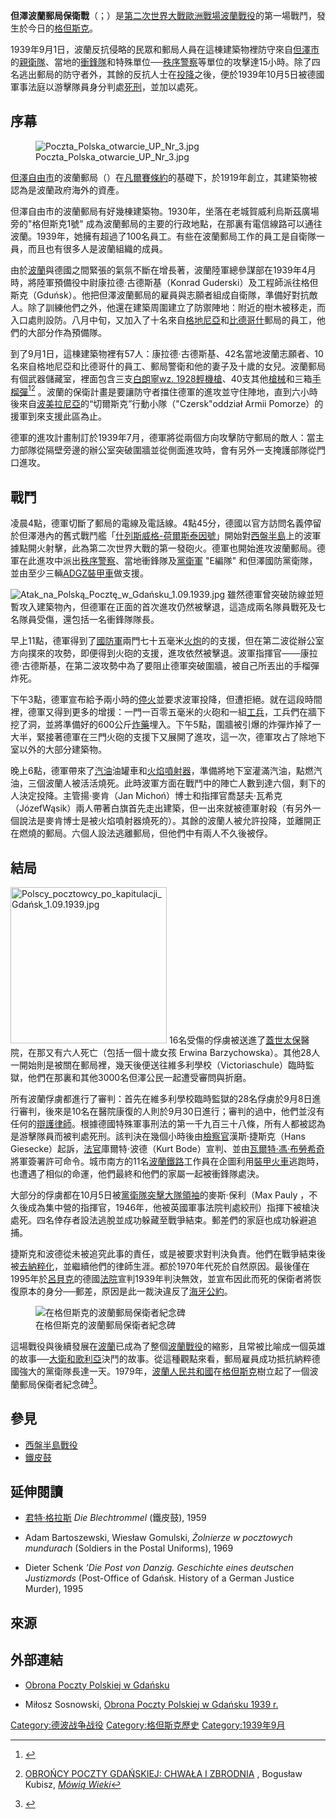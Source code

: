 {{FixBunching|beg}}
{{Infobox Military Conflict
| conflict    = 但澤（[[格但斯克|格但斯克]]）波蘭郵局保衛戰
| partof      = [[波蘭戰役|德國入侵波蘭]]
| image       = [[File:Defenders_of_the_Polish_Post_Office,_Gdansk,_1939.jpg|300px]]
| caption     = 衝鋒隊和但澤警察看著被俘擄的郵局人員在黨衛隊的護送下離開
| date        = 1939年9月1日
| place       = [[但澤自由市|但澤自由市]]
| result      = 德軍獲勝<br>9月8日-30日間處決俘虜
| combatant1  = {{flagicon|Poland}} [[波蘭第二共和國|波蘭]]
| combatant2  = {{flagicon|Nazi Germany}} [[納粹德國|德國]]
| commander1  = {{flagicon|Poland}} {{link-pl|康拉德·谷得斯基|Konrad Guderski}}†<br>{{flagicon|Poland}} {{le|阿爾馮斯·弗里斯科維斯基|Alfons Flisykowski}}
| commander2  = {{flagicon|Nazi Germany}} [[威爾利·貝斯克|威爾利·貝斯克]]
| strength1   = 55名郵局人員和公民，以及1名鐵道維修員
| strength2   = 超過200名黨衛隊和衝鋒隊的士兵、警察、準隊員和正式隊員
| casualties1 = 6人戰死<br>2人在投降時被殺<br>14人受傷（其中4人死於傷勢）<br>38人在被俘獲後被判決處死
| casualties2 = 約10人戰死以及25人受傷
}}
{{FixBunching|mid}}
{{Campaignbox Polish September Campaign}}
{{FixBunching|end}}
'''但澤波蘭郵局保衛戰'''（{{lang-de|Gefecht um das polnische Postamt in Danzig}}；{{lang-pl|Obrona Poczty Polskiej w Gdańsku}}）是[[第二次世界大戰歐洲戰場|第二次世界大戰歐洲戰場]][[波蘭戰役|波蘭戰役]]的第一場戰鬥，發生於今日的[[格但斯克|格但斯克]]。

1939年9月1日，波蘭反抗侵略的民眾和郵局人員在這棟建築物裡防守來自[[格但斯克|但澤市]]的[[黨衛隊|親衛隊]]、當地的[[衝鋒隊_(納粹黨)|衝鋒隊]]和特殊單位──[[秩序警察|秩序警察]]等單位的攻擊達15小時。除了四名逃出郵局的防守者外，其餘的反抗人士在[[投降|投降]]之後，便於1939年10月5日被德國軍事法庭以游擊隊員身分判處[[死刑|死刑]]，並加以處死。

== 序幕 ==
[[Image:Poczta_Polska_otwarcie_UP_Nr_3.jpg|thumb]]

[[但澤自由市|但澤自由市]]的波蘭郵局（{{tsl|en|Poczta Polska|波蘭郵政}}）在[[凡爾賽條約|凡爾賽條約]]的基礎下，於1919年創立，其建築物被認為是波蘭政府海外的資產。  

但澤自由市的波蘭郵局有好幾棟建築物。1930年，坐落在老城賀威利烏斯茲廣場旁的"格但斯克1號" 成為波蘭郵局的主要的行政地點，在那裏有電信線路可以通往波蘭。1939年，她擁有超過了100名員工。有些在波蘭郵局工作的員工是自衛隊一員，而且也有很多人是波蘭{{tsl|en|Związek Strzelecki|波蘭步槍兵協會}}組織的成員。

由於[[波蘭第二共和國|波蘭]]與德國之間緊張的氣氛不斷在增長著，波蘭陸軍總參謀部在1939年4月時，將陸軍預備役中尉康拉德·古德斯基（Konrad Guderski）及工程師派往格但斯克（Gduńsk）。他把但澤波蘭郵局的雇員與志願者組成自衛隊，準備好對抗敵人。除了訓練他們之外，他還在建築周圍建立了防禦陣地：附近的樹木被移走，而入口處則設防。八月中旬，又加入了十名來自[[格地尼亞|格地尼亞]]和[[比德哥什|比德哥什]]郵局的員工，他們的大部分作為預備隊。

到了9月1日，這棟建築物裡有57人：康拉德·古德斯基、42名當地波蘭志願者、10名來自格地尼亞和比德哥什的員工、郵局警衛和他的妻子及十歲的女兒。波蘭郵局有個武器儲藏室，裡面包含三支[[白朗寧Wz._1928自動步槍|白朗寧wz. 1928]][[輕機槍|輕機槍]]、40支其他[[槍械|槍械]]和三箱[[手榴彈|手榴彈]]<ref>{{cite web |title=Bohaterska obrona Poczty Polskiej - bitwy II wojny światowej |url=http://www.sww.w.szu.pl/index.php?id=bitwa_poczta_polska |website=www.sww.w.szu.pl |accessdate=2020-12-23}}</ref><ref>{{pl icon}} [http://www.mowiawieki.pl/artykul.html?id_artykul=1183 OBROŃCY POCZTY GDAŃSKIEJ: CHWAŁA I ZBRODNIA] {{Wayback|url=http://www.mowiawieki.pl/artykul.html?id_artykul=1183 |date=20060303184511 }}, Bogusław Kubisz, ''[[Mówią_Wieki|Mówią Wieki]]''</ref> 。波蘭的保衛計畫是要讓防守者擋住德軍的進攻並守住陣地，直到六小時後來自[[波美拉尼亞|波美拉尼亞]]的“切爾斯克”行動小隊（"Czersk"oddział Armii Pomorze）的援軍到來支援此區為止。

德軍的進攻計畫制訂於1939年7月，德軍將從兩個方向攻擊防守郵局的敵人：當主力部隊從隔壁旁邊的辦公室突破圍牆並從側面進攻時，會有另外一支掩護部隊從門口進攻。

== 戰鬥 ==

凌晨4點，德軍切斷了郵局的電線及電話線。4點45分，德國以官方訪問名義停留於但澤港內的舊式戰鬥艦「[[什列斯威格-荷爾斯泰因號戰艦|什列斯威格-荷爾斯泰因號]]」開始對[[西盤半島|西盤半島]]上的波軍據點開火射擊，此為第二次世界大戰的第一發砲火。德軍也開始進攻波蘭郵局。德軍在此進攻中派出[[秩序警察|秩序警察]]、當地衝鋒隊及[[武裝親衛隊|黨衛軍]] "E編隊" 和但澤國防黨衛隊，並由至少三輛[[ADGZ裝甲車|ADGZ裝甲車]]做支援。

[[File:Atak_na_Polską_Pocztę_w_Gdańsku_1.09.1939.jpg|thumb]]
雖然德軍曾突破防線並短暫攻入建築物內，但德軍在正面的首次進攻仍然被擊退，這造成兩名隊員戰死及七名隊員受傷，還包括一名衝鋒隊隊長。

早上11點，德軍得到了[[德意志國防軍|國防軍]]兩門七十五毫米[[火炮|火炮]]的的支援，但在第二波從辦公室方向撲來的攻勢，即便得到火砲的支援，進攻依然被擊退。波軍指揮官───康拉德·古德斯基，在第二波攻勢中為了要阻止德軍突破圍牆，被自己所丟出的手榴彈炸死。

下午3點，德軍宣布給予兩小時的[[停火|停火]]並要求波軍投降，但遭拒絕。就在這段時間裡，德軍又得到更多的增援：一門一百零五毫米的火砲和一組[[工兵|工兵]]，工兵們在牆下挖了洞，並將準備好的600公斤[[炸藥|炸藥]]埋入。下午5點，圍牆被引爆的炸彈炸掉了一大半，緊接著德軍在三門火砲的支援下又展開了進攻，這一次，德軍攻占了除地下室以外的大部分建築物。

晚上6點，德軍帶來了[[汽油|汽油]]油罐車和[[火焰噴射器|火焰噴射器]]，準備將地下室灌滿汽油，點燃汽油，三個波蘭人被活活燒死。此時波軍方面在戰鬥中的陣亡人數到達六個，剩下的人決定投降。主管揚·麥肯（Jan Michoń）博士和指揮官喬瑟夫·瓦希克（JózefWąsik）兩人帶著白旗首先走出建築，但一出來就被德軍射殺（有另外一個說法是麥肯博士是被火焰噴射器燒死的）。其餘的波蘭人被允許投降，並離開正在燃燒的郵局。六個人設法逃離郵局，但他們中有兩人不久後被俘。

== 結局 ==
[[File:Polscy_pocztowcy_po_kapitulacji_Gdańsk_1.09.1939.jpg|250px]]
16名受傷的俘虜被送進了[[蓋世太保|蓋世太保]]醫院，在那又有六人死亡（包括一個十歲女孩 Erwina Barzychowska）。其他28人一開始則是被關在郵局裡，幾天後便送往維多利學校（Victoriaschule）臨時監獄，他們在那裏和其他3000名但澤公民一起遭受審問與折磨。

所有波蘭俘虜都進行了審判：首先在維多利學校臨時監獄的28名俘虜於9月8日進行審判，後來是10名在醫院康復的人則於9月30日進行；審判的過中，他們並沒有任何的[[律師|辯護律師]]。根據德國特殊軍事刑法的第一千九百三十八條，所有人都被認為是游擊隊員而被判處死刑。該判決在幾個小時後由[[檢察官|檢察官]]漢斯·捷斯克（Hans Giesecke）起訴，[[法官|法官]]庫爾特·波德（Kurt Bode）宣判、並由[[瓦爾特·馮·布勞希奇|瓦爾特·馮·布勞希奇]]將軍簽署許可命令。城市南方的11名[[波蘭國家鐵路|波蘭鐵路]]工作員在企圖利用[[裝甲火車|裝甲火車]]逃跑時，也遭遇了相似的命運，他們最終和他們的家屬一起被衝鋒隊處決。

大部分的俘虜都在10月5日被[[親衛隊突擊隊大隊領袖|黨衛隊突擊大隊領袖]]的麥斯·保利（Max Pauly ，不久後成為集中營的指揮官，1946年，他被英國軍事法院判處絞刑）指揮下被槍決處死。四名倖存者設法逃脫並成功躲藏至戰爭結束。郵差們的家庭也成功躲避追捕。

捷斯克和波德從未被追究此事的責任，或是被要求對判決負責。他們在戰爭結束後被[[去納粹化|去納粹化]]，並繼續他們的律師生涯。都於1970年代死於自然原因。最後僅在1995年於[[呂貝克|呂貝克]]的德國[[法院|法院]]宣判1939年判決無效，並宣布因此而死的保衛者將恢復原本的身分──郵差，原因是此一裁決違反了[[海牙公約|海牙公約]]。

[[File:Defenders_of_the_Polish_Post_Office_in_Gdańsk.jpg|在格但斯克的波蘭郵局保衛者紀念碑]]

這場戰役與後續發展在[[波蘭|波蘭]]已成為了整個[[波蘭戰役|波蘭戰役]]的縮影，且常被比喻成一個英雄的故事──[[大衛和歌利亞|大衛和歌利亞]]決鬥的故事。從這種觀點來看，郵局雇員成功抵抗納粹德國強大的黨衛隊長達一天。1979年，[[波蘭人民共和國|波蘭人民共和國]]在[[格但斯克|格但斯克]]樹立起了一個波蘭郵局保衛者紀念碑<ref>{{cite news |title=Jarosław Selin, Krzysztof Drażba, Sławomir Budzik, Jan Bogatko – Poranek WNET z Gdańska– 2 września 2019 r. - WNET.fm |url=https://wnet.fm/broadcast/jaroslaw-selin-krzysztof-drazba-slawomir-budzik-jan-bogatko-poranek-wnet-z-gdanska-2-wrzesnia-2019-r/ |accessdate=2020-12-23 |work=wnet.fm}}</ref>。

==參見==
*[[西盤半島戰役|西盤半島戰役]]
*[[鐵皮鼓|鐵皮鼓]]

== 延伸閱讀 ==
<div class="references-small">
*[[君特·格拉斯|君特·格拉斯]] ''Die Blechtrommel'' (鐵皮鼓), 1959
*{{pl icon}} Adam Bartoszewski, Wiesław Gomulski, ''Żolnierze w pocztowych mundurach'' (Soldiers in the Postal Uniforms), 1969
*{{de icon}} Dieter Schenk '''Die Post von Danzig. Geschichte eines deutschen Justizmords'' (Post-Office of Gdańsk. History of a German Justice Murder), 1995
</div>

==來源==
{{Reflist}}

== 外部連結 ==

* {{pl icon}} [https://web.archive.org/web/20060502021616/http://www.1939.pl/epizody/poczta_gdansk.htm Obrona Poczty Polskiej w Gdańsku]
* {{pl icon}} Miłosz Sosnowski, [https://web.archive.org/web/20051023085939/http://www.polskiejutro.com/art/a.php?p=175historia Obrona Poczty Polskiej w Gdańsku 1939 r.]

{{coord|54.355|N|18.657|E|display=title|source:dewiki}}
[[Category:德波战争战役|Category:德波战争战役]]
[[Category:格但斯克歷史|Category:格但斯克歷史]]
[[Category:1939年9月|Category:1939年9月]]